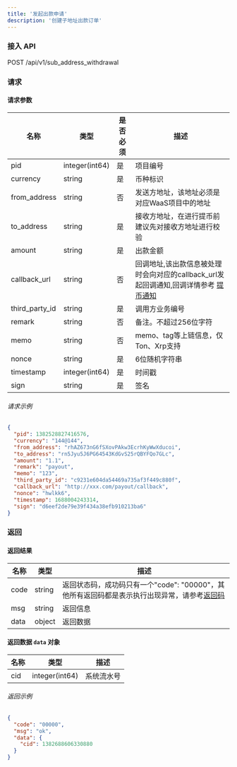 ```yaml
---
title: '发起出款申请'
description: '创建子地址出款订单'
---
```


### 接入 API

POST /api/v1/sub_address_withdrawal

### 请求

#### 请求参数

| 名称           | 类型           | 是否必须 | 描述        |
| -------------- | -------------- | -------- | ------------------ |
| pid            | integer(int64) | 是      | 项目编号         |
| currency       | string         | 是      | 币种标识|
| from_address   | string         | 否      | 发送方地址，该地址必须是对应WaaS项目中的地址            |
| to_address     | string         | 是      | 接收方地址，在进行提币前建议先对接收方地址进行校验            |
| amount         | string         | 是      | 出款金额             |
| callback_url   | string         | 否      | 回调地址,该出款信息被处理时会向对应的callback_url发起回调通知,回调详情参考 [提币通知](/api-reference/callback/withdrawal)   |
| third_party_id | string         | 是      | 调用方业务编号 |
| remark         | string         | 否      | 备注。不超过256位字符             |
| memo           | string         | 否      | memo、tag等上链信息，仅Ton、Xrp支持   |
| nonce          | string         | 是      | 6位随机字符串  |
| timestamp      | integer(int64) | 是      | 时间戳          |
| sign           | string         | 是      | 签名          |

###### 请求示例

```json
{
  "pid": 1382528827416576,
  "currency": "144@144",
  "from_address": "rhAZ673nG6fSXovPAkw3EcrhKyWwXducoi",
  "to_address": "rn5Jyu5J6PG64543KdGvS25rQBYFQo7GLc",
  "amount": "1.1",
  "remark": "payout",
  "memo": "123",
  "third_party_id": "c9231e604da54469a735af3f449c880f",
  "callback_url": "http://xxx.com/payout/callback",
  "nonce": "hwlkk6",
  "timestamp": 1688004243314,
  "sign": "d6eef2de79e39f434a38efb910213ba6"
}
```

### 返回

#### 返回结果

| 名称  | 类型     | 描述          |
| ----- | ------ | --------------------- |
| code  | string | 返回状态码，成功码只有一个"code": "00000"，其他所有返回码都是表示执行出现异常，请参考[返回码](/api-reference/return-codes)           |
| msg   | string | 返回信息        |
| data  | object | 返回数据    |

#### 返回数据 `data` 对象

| 名称 | 类型             | 描述      |
| ---- | -------------- | ---------------- |
| cid  | integer(int64) | 系统流水号 |


###### 返回示例

```json
{
  "code": "00000",
  "msg": "ok",
  "data": {
    "cid": 1382688606330880
  }
}
```

